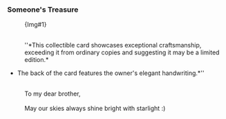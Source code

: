===Someone's Treasure===
:{Img#1}
:
''{{Size|-2|The collectible cards of the Planet of Festivities series are designed and released by Dreamstar Entertainment™ of the Alfalfa Publishing House. All rights reserved. Unauthorized reproduction will be prosecuted.}}''
:<br />''*This collectible card showcases exceptional craftsmanship, exceeding it from ordinary copies and suggesting it may be a limited edition.*
:
*The back of the card features the owner's elegant handwriting.*''
:<br />To my dear brother,
:<br />May our skies always shine bright with starlight :)
